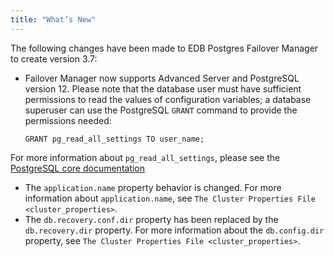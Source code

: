 ```yaml
---
title: "What’s New"
---
```


<div id="whats_new" class="registered_link"></div>


The following changes have been made to EDB Postgres Failover Manager to create version 3.7:

-   Failover Manager now supports Advanced Server and PostgreSQL version 12. Please note that the database user must have sufficient permissions to read the values of configuration variables; a database superuser can use the PostgreSQL `GRANT` command to provide the permissions needed:

    `GRANT pg_read_all_settings TO user_name;`

For more information about `pg_read_all_settings`, please see the [PostgreSQL core documentation](https://www.postgresql.org/docs/12/default-roles.html)

-   The `application.name` property behavior is changed. For more information about `application.name`, see `The Cluster Properties File <cluster_properties>`.
-   The `db.recovery.conf.dir` property has been replaced by the `db.recovery.dir` property. For more information about the `db.config.dir` property, see `The Cluster Properties File <cluster_properties>`.
